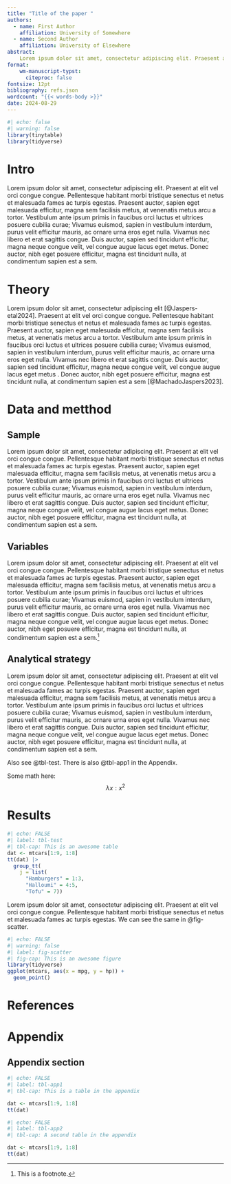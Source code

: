 ```yaml
---
title: "Title of the paper "
authors:
  - name: First Author
    affiliation: University of Somewhere
  - name: Second Author
    affiliation: University of Elsewhere
abstract: 
    Lorem ipsum dolor sit amet, consectetur adipiscing elit. Praesent at elit vel orci congue congue. Pellentesque habitant morbi tristique senectus et netus et malesuada fames ac turpis egestas. Praesent auctor, sapien eget malesuada efficitur, magna sem facilisis metus, at venenatis metus arcu a tortor. Vestibulum ante ipsum primis in faucibus orci luctus et ultrices posuere cubilia curae; Vivamus euismod, sapien in vestibulum interdum, purus velit efficitur mauris, ac ornare urna eros eget nulla. Vivamus nec libero et erat sagittis congue. Duis auctor, sapien sed tincidunt efficitur, magna neque congue velit, vel congue augue lacus eget metus. Donec auctor, nibh eget posuere efficitur, magna est tincidunt nulla, at condimentum sapien est a sem.
format: 
    wm-manuscript-typst:
      citeproc: false
fontsize: 12pt
bibliography: refs.json
wordcount: "{{< words-body >}}"
date: 2024-08-29
---
```


```r
#| echo: false
#| warning: false
library(tinytable)
library(tidyverse)
```

# Intro

Lorem ipsum dolor sit amet, consectetur adipiscing elit. Praesent at elit vel orci congue congue. Pellentesque habitant morbi tristique senectus et netus et malesuada fames ac turpis egestas. Praesent auctor, sapien eget malesuada efficitur, magna sem facilisis metus, at venenatis metus arcu a tortor. Vestibulum ante ipsum primis in faucibus orci luctus et ultrices posuere cubilia curae; Vivamus euismod, sapien in vestibulum interdum, purus velit efficitur mauris, ac ornare urna eros eget nulla. Vivamus nec libero et erat sagittis congue. Duis auctor, sapien sed tincidunt efficitur, magna neque congue velit, vel congue augue lacus eget metus. Donec auctor, nibh eget posuere efficitur, magna est tincidunt nulla, at condimentum sapien est a sem.


# Theory


Lorem ipsum dolor sit amet, consectetur adipiscing elit [@Jaspers-etal2024]. Praesent at elit vel orci congue congue. Pellentesque habitant morbi tristique senectus et netus et malesuada fames ac turpis egestas. Praesent auctor, sapien eget malesuada efficitur, magna sem facilisis metus, at venenatis metus arcu a tortor. Vestibulum ante ipsum primis in faucibus orci luctus et ultrices posuere cubilia curae; Vivamus euismod, sapien in vestibulum interdum, purus velit efficitur mauris, ac ornare urna eros eget nulla. Vivamus nec libero et erat sagittis congue. Duis auctor, sapien sed tincidunt efficitur, magna neque congue velit, vel congue augue lacus eget metus . Donec auctor, nibh eget posuere efficitur, magna est tincidunt nulla, at condimentum sapien est a sem [@MachadoJaspers2023].

# Data and metthod

## Sample

Lorem ipsum dolor sit amet, consectetur adipiscing elit. Praesent at elit vel orci congue congue. Pellentesque habitant morbi tristique senectus et netus et malesuada fames ac turpis egestas. Praesent auctor, sapien eget malesuada efficitur, magna sem facilisis metus, at venenatis metus arcu a tortor. Vestibulum ante ipsum primis in faucibus orci luctus et ultrices posuere cubilia curae; Vivamus euismod, sapien in vestibulum interdum, purus velit efficitur mauris, ac ornare urna eros eget nulla. Vivamus nec libero et erat sagittis congue. Duis auctor, sapien sed tincidunt efficitur, magna neque congue velit, vel congue augue lacus eget metus. Donec auctor, nibh eget posuere efficitur, magna est tincidunt nulla, at condimentum sapien est a sem.

## Variables

Lorem ipsum dolor sit amet, consectetur adipiscing elit. Praesent at elit vel orci congue congue. Pellentesque habitant morbi tristique senectus et netus et malesuada fames ac turpis egestas. Praesent auctor, sapien eget malesuada efficitur, magna sem facilisis metus, at venenatis metus arcu a tortor. Vestibulum ante ipsum primis in faucibus orci luctus et ultrices posuere cubilia curae; Vivamus euismod, sapien in vestibulum interdum, purus velit efficitur mauris, ac ornare urna eros eget nulla. Vivamus nec libero et erat sagittis congue. Duis auctor, sapien sed tincidunt efficitur, magna neque congue velit, vel congue augue lacus eget metus. Donec auctor, nibh eget posuere efficitur, magna est tincidunt nulla, at condimentum sapien est a sem.[^1]

## Analytical strategy

Lorem ipsum dolor sit amet, consectetur adipiscing elit. Praesent at elit vel orci congue congue. Pellentesque habitant morbi tristique senectus et netus et malesuada fames ac turpis egestas. Praesent auctor, sapien eget malesuada efficitur, magna sem facilisis metus, at venenatis metus arcu a tortor. Vestibulum ante ipsum primis in faucibus orci luctus et ultrices posuere cubilia curae; Vivamus euismod, sapien in vestibulum interdum, purus velit efficitur mauris, ac ornare urna eros eget nulla. Vivamus nec libero et erat sagittis congue. Duis auctor, sapien sed tincidunt efficitur, magna neque congue velit, vel congue augue lacus eget metus. Donec auctor, nibh eget posuere efficitur, magna est tincidunt nulla, at condimentum sapien est a sem.

Also see @tbl-test. There is also @tbl-app1 in the Appendix.

Some math here:
$$ \lambda x: x^2 $$

# Results


```r
#| echo: FALSE
#| label: tbl-test
#| tbl-cap: This is an awesome table
dat <- mtcars[1:9, 1:8]
tt(dat) |> 
  group_tt(
    j = list(
      "Hamburgers" = 1:3,
      "Halloumi" = 4:5,
      "Tofu" = 7))
```

Lorem ipsum dolor sit amet, consectetur adipiscing elit. Praesent at elit vel orci congue congue. Pellentesque habitant morbi tristique senectus et netus et malesuada fames ac turpis egestas. We can see the same in @fig-scatter. 


```r
#| echo: FALSE
#| warning: false
#| label: fig-scatter
#| fig-cap: This is an awesome figure
library(tidyverse)
ggplot(mtcars, aes(x = mpg, y = hp)) +
  geom_point()
```


# References

::: {#refs}
:::



[^1]: This is a footnote.	


# Appendix {.appendix}

## Appendix section

```r
#| echo: FALSE
#| label: tbl-app1
#| tbl-cap: This is a table in the appendix

dat <- mtcars[1:9, 1:8]
tt(dat) 
```


```r
#| echo: FALSE
#| label: tbl-app2
#| tbl-cap: A second table in the appendix

dat <- mtcars[1:9, 1:8]
tt(dat) 
```